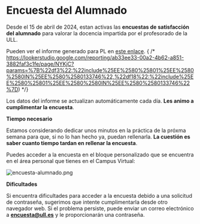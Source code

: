 
# Encuesta del Alumnado

Desde el 15 de abril de 2024, estan activas las **encuestas de satisfacción del alumnado** para valorar la docencia impartida por el profesorado de la ULL.

Pueden ver el informe generado para PL en [este enlace](https://lookerstudio.google.com/reporting/ab33ee33-00a2-4b62-a851-3882faf3c1fe/page/NYKjC?params=%7B%22df3%22:%22include%25EE%2580%25801%25EE%2580%2580IN%25EE%2580%2580133746%22,%22df18%22:%22include%25EE%2580%25801%25EE%2580%2580IN%25EE%2580%2580133746%22%7D).
{ /* https://lookerstudio.google.com/reporting/ab33ee33-00a2-4b62-a851-3882faf3c1fe/page/NYKjC?params=%7B%22df3%22:%22include%25EE%2580%25801%25EE%2580%2580IN%25EE%2580%2580133746%22,%22df18%22:%22include%25EE%2580%25801%25EE%2580%2580IN%25EE%2580%2580133746%22%7D)
*/}


Los datos del informe se actualizan automáticamente cada día.
**Les animo a cumplimentar la encuesta**. 

<Callout type="info"> 

**Tiempo necesario**

Estamos considerando dedicar unos minutos en la práctica de la próxma semana para que, si no lo han hecho ya, puedan rellenarla. **La cuestión es saber cuanto tiempo tardan en rellenar la encuesta**.
</Callout>

Puedes acceder a la encuesta en el bloque personalizado que se encuentra en el área personal que tienes en el Campus Virtual:

![encuesta-alumnado.png](/images/encuesta-alumnado.png)

<Callout type="info">

**Dificultades**

Si encuentra dificultades para acceder a la encuesta debido a una solicitud de contraseña, sugerimos que intente cumplimentarla desde otro navegador web. Si el problema persiste, puede enviar un correo electrónico a **encuesta@ull.es** y le proporcionarán una contraseña.
</Callout>